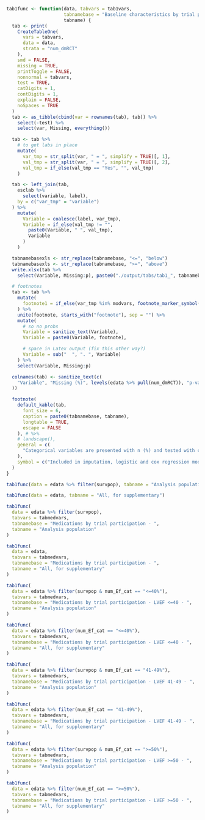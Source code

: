 ```r

tab1func <- function(data, tabvars = tab1vars,
                     tabnamebase = "Baseline characteristics by trial participation - ",
                     tabname) {
  tab <- print(
    CreateTableOne(
      vars = tabvars,
      data = data,
      strata = "num_dmRCT"
    ),
    smd = FALSE,
    missing = TRUE,
    printToggle = FALSE,
    nonnormal = tabvars,
    test = TRUE,
    catDigits = 1,
    contDigits = 1,
    explain = FALSE,
    noSpaces = TRUE
  )
  tab <- as_tibble(cbind(var = rownames(tab), tab)) %>%
    select(-test) %>%
    select(var, Missing, everything())

  tab <- tab %>%
    # to get labs in place
    mutate(
      var_tmp = str_split(var, " = ", simplify = TRUE)[, 1],
      val_tmp = str_split(var, " = ", simplify = TRUE)[, 2],
      val_tmp = if_else(val_tmp == "Yes", "", val_tmp)
    )

  tab <- left_join(tab,
    esclab %>%
      select(variable, label),
    by = c("var_tmp" = "variable")
  ) %>%
    mutate(
      Variable = coalesce(label, var_tmp),
      Variable = if_else(val_tmp != "",
        paste0(Variable, " ", val_tmp),
        Variable
      )
    )

  tabnamebasexls <- str_replace(tabnamebase, "<=", "below")
  tabnamebasexls <- str_replace(tabnamebase, ">=", "above")
  write.xlsx(tab %>%
    select(Variable, Missing:p), paste0("./output/tabs/tab1_", tabnamebasexls, tabname, "_", Sys.Date(), ".xlsx"), rowNames = FALSE, overwrite = TRUE)

  # footnotes
  tab <- tab %>%
    mutate(
      footnote1 = if_else(var_tmp %in% modvars, footnote_marker_symbol(1), "")
    ) %>%
    unite(footnote, starts_with("footnote"), sep = "") %>%
    mutate(
      # so no probs
      Variable = sanitize_text(Variable),
      Variable = paste0(Variable, footnote),

      # space in Latex output (fix this other way?)
      Variable = sub("  ", ". ", Variable)
    ) %>%
    select(Variable, Missing:p)

  colnames(tab) <- sanitize_text(c(
    "Variable", "Missing (%)", levels(edata %>% pull(num_dmRCT)), "p-value"
  ))

  footnote(
    default_kable(tab,
      font_size = 6,
      caption = paste0(tabnamebase, tabname),
      longtable = TRUE,
      escape = FALSE
    ), # %>%
    # landscape(),
    general = c(
      "Categorical variables are presented with n (%) and tested with chi-square test and continuous variables with median [q1-q3] and tested with Kruskal-Wallis test."
    ),
    symbol = c("Included in imputation, logistic and cox regression models")
  )
}
```

```r
tab1func(data = edata %>% filter(survpop), tabname = "Analysis population")
```

\clearpage

```r
tab1func(data = edata, tabname = "All, for supplementary")
```

\clearpage

```r
tab1func(
  data = edata %>% filter(survpop),
  tabvars = tabmedvars,
  tabnamebase = "Medications by trial participation - ",
  tabname = "Analysis population"
)
```

\clearpage

```r
tab1func(
  data = edata,
  tabvars = tabmedvars,
  tabnamebase = "Medications by trial participation - ",
  tabname = "All, for supplementary"
)
```

\clearpage

```r
tab1func(
  data = edata %>% filter(survpop & num_Ef_cat == "<=40%"),
  tabvars = tabmedvars,
  tabnamebase = "Medications by trial participation - LVEF <=40 - ",
  tabname = "Analysis population"
)
```

\clearpage

```r
tab1func(
  data = edata %>% filter(num_Ef_cat == "<=40%"),
  tabvars = tabmedvars,
  tabnamebase = "Medications by trial participation - LVEF <=40 - ",
  tabname = "All, for supplementary"
)
```

\clearpage

```r
tab1func(
  data = edata %>% filter(survpop & num_Ef_cat == "41-49%"),
  tabvars = tabmedvars,
  tabnamebase = "Medications by trial participation - LVEF 41-49 - ",
  tabname = "Analysis population"
)
```

\clearpage

```r
tab1func(
  data = edata %>% filter(num_Ef_cat == "41-49%"),
  tabvars = tabmedvars,
  tabnamebase = "Medications by trial participation - LVEF 41-49 - ",
  tabname = "All, for supplementary"
)
```

\clearpage

```r
tab1func(
  data = edata %>% filter(survpop & num_Ef_cat == ">=50%"),
  tabvars = tabmedvars,
  tabnamebase = "Medications by trial participation - LVEF >=50 - ",
  tabname = "Analysis population"
)
```

\clearpage

```r
tab1func(
  data = edata %>% filter(num_Ef_cat == ">=50%"),
  tabvars = tabmedvars,
  tabnamebase = "Medications by trial participation - LVEF >=50 - ",
  tabname = "All, for supplementary"
)
```
